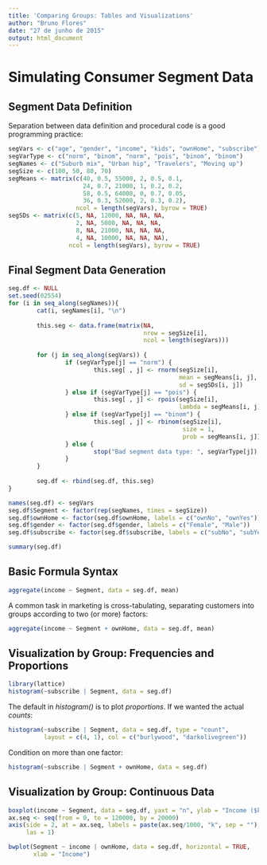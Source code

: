 ```yaml
---
title: 'Comparing Groups: Tables and Visualizations'
author: "Bruno Flores"
date: "27 de junho de 2015"
output: html_document
---
```


# Simulating Consumer Segment Data

## Segment Data Definition

Separation between data definition and procedural code is a good programming 
practice:

```r
segVars <- c("age", "gender", "income", "kids", "ownHome", "subscribe")
segVarType <- c("norm", "binom", "norm", "pois", "binom", "binom")
segNames <- c("Suburb mix", "Urban hip", "Travelers", "Moving up")
segSize <- c(100, 50, 80, 70)
segMeans <- matrix(c(40, 0.5, 55000, 2, 0.5, 0.1,
                     24, 0.7, 21000, 1, 0.2, 0.2,
                     58, 0.5, 64000, 0, 0.7, 0.05,
                     36, 0.3, 52000, 2, 0.3, 0.2), 
                   ncol = length(segVars), byrow = TRUE)
segSDs <- matrix(c(5, NA, 12000, NA, NA, NA,
                   2, NA, 5000, NA, NA, NA,
                   8, NA, 21000, NA, NA, NA,
                   4, NA, 10000, NA, NA, NA), 
                 ncol = length(segVars), byrow = TRUE)
```

## Final Segment Data Generation

```r
seg.df <- NULL
set.seed(02554)
for (i in seq_along(segNames)){
        cat(i, segNames[i], "\n")
        
        this.seg <- data.frame(matrix(NA, 
                                      nrow = segSize[i], 
                                      ncol = length(segVars)))
        
        for (j in seq_along(segVars)) {
                if (segVarType[j] == "norm") {
                        this.seg[ , j] <- rnorm(segSize[i], 
                                                mean = segMeans[i, j], 
                                                sd = segSDs[i, j])
                } else if (segVarType[j] == "pois") {
                        this.seg[ , j] <- rpois(segSize[i],
                                                lambda = segMeans[i, j])
                } else if (segVarType[j] == "binom") {
                        this.seg[ , j] <- rbinom(segSize[i],
                                                 size = 1,
                                                 prob = segMeans[i, j])
                } else {
                        stop("Bad segment data type: ", segVarType[j])
                }
        }
        
        seg.df <- rbind(seg.df, this.seg)
}
```

```r
names(seg.df) <- segVars
seg.df$Segment <- factor(rep(segNames, times = segSize))
seg.df$ownHome <- factor(seg.df$ownHome, labels = c("ownNo", "ownYes"))
seg.df$gender <- factor(seg.df$gender, labels = c("Female", "Male"))
seg.df$subscribe <- factor(seg.df$subscribe, labels = c("subNo", "subYes"))
```

```r
summary(seg.df)
```

## Basic Formula Syntax

```r
aggregate(income ~ Segment, data = seg.df, mean)
```

A common task in marketing is cross-tabulating, separating customers into 
groups according to two (or more) factors:

```r
aggregate(income ~ Segment + ownHome, data = seg.df, mean)
```

## Visualization by Group: Frequencies and Proportions

```r
library(lattice)
histogram(~subscribe | Segment, data = seg.df)
```

The default in *histogram()* is to plot *proportions*. If we wanted the 
actual *counts*:

```r
histogram(~subscribe | Segment, data = seg.df, type = "count",
          layout = c(4, 1), col = c("burlywood", "darkolivegreen"))
```

Condition on more than one factor:

```r
histogram(~subscribe | Segment + ownHome, data = seg.df)
```

## Visualization by Group: Continuous Data

```r
boxplot(income ~ Segment, data = seg.df, yaxt = "n", ylab = "Income ($k)")
ax.seq <- seq(from = 0, to = 120000, by = 20000)
axis(side = 2, at = ax.seq, labels = paste(ax.seq/1000, "k", sep = ""), 
     las = 1)
```

```r
bwplot(Segment ~ income | ownHome, data = seg.df, horizontal = TRUE,
       xlab = "Income")
```


